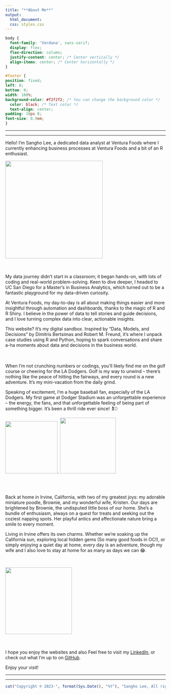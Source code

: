 ```yaml
---
title: "**About Me**"
output:
  html_document:
  css: styles.css
---
```


```css
body {
  font-family: 'Verdana', sans-serif;
  display: flex;
  flex-direction: column;
  justify-content: center; /* Center vertically */
  align-items: center; /* Center horizontally */
}

#footer {
position: fixed;
left: 0;
bottom: 0;
width: 100%;
background-color: #f2f2f2; /* You can change the background color */
  color: black; /* Text color */
  text-align: center;
padding: 10px 0;
font-size: 0.9em;
}


```

------------------------------------------------------------------------

------------------------------------------------------------------------

Hello! I'm Sangho Lee, a dedicated data analyst at Ventura Foods where I currently enhancing business processes at Ventura Foods and a bit of an R enthusiast.

![](Photo/Sangho_2.png){width="306"}

<br><br> My data journey didn't start in a classroom; it began hands-on, with lots of coding and real-world problem-solving. Keen to dive deeper, I headed to UC San Diego for a Master's in Business Analytics, which turned out to be a fantastic playground for my data-driven curiosity.

At Ventura Foods, my day-to-day is all about making things easier and more insightful through automation and dashboards, thanks to the magic of R and R Shiny. I believe in the power of data to tell stories and guide decisions, and I love turning complex data into clear, actionable insights.

This website? It's my digital sandbox. Inspired by "Data, Models, and Decisions" by Dimitris Bertsimas and Robert M. Freund, it's where I unpack case studies using R and Python, hoping to spark conversations and share a-ha moments about data and decisions in the business world.

<br><br>When I'm not crunching numbers or codings, you'll likely find me on the golf course or cheering for the LA Dodgers. Golf is my way to unwind -- there's nothing like the peace of hitting the fairways, and every round is a new adventure. It's my mini-vacation from the daily grind.

Speaking of excitement, I'm a huge baseball fan, especially of the LA Dodgers. My first game at Dodger Stadium was an unforgettable experience -- the energy, the fans, and that unforgettable feeling of being part of something bigger. It's been a thrill ride ever since! 🏌️⚾

![](Photo/golf.png){width="164"}. ![](Photo/Sangho.png){width="175"}

<br> <br> 

Back at home in Irvine, California, with two of my greatest joys: my adorable miniature poodle, Brownie, and my wonderful wife, Kristen. Our days are brightened by Brownie, the undisputed little boss of our home. She's a bundle of enthusiasm, always on a quest for treats and seeking out the coziest napping spots. Her playful antics and affectionate nature bring a smile to every moment.

Living in Irvine offers its own charms. Whether we're soaking up the California sun, exploring local hidden gems (So many good foods in OC!), or simply enjoying a quiet day at home, every day is an adventure, though my wife and I also love to stay at home for as many as days we can 😂. 

<br>



![](Photo/family.png){width="209"}

<br><br>I hope you enjoy the websites and also Feel free to visit my [LinkedIn](https://www.linkedin.com/in/slee1211), or check out what I'm up to on [GitHub](https://www.github.com/slee8495).

Enjoy your visit!

------------------------------------------------------------------------

------------------------------------------------------------------------


::: {#footer}
```r
cat("Copyright © 2023-", format(Sys.Date(), "%Y"), "Sangho Lee, All rights reserved.")
```
:::
